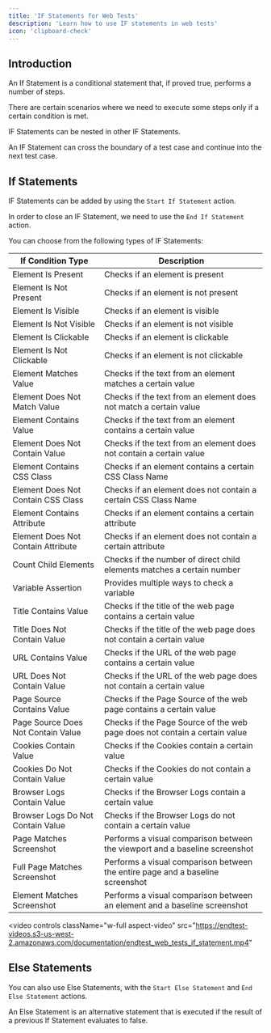 ```yaml
---
title: 'IF Statements for Web Tests'
description: 'Learn how to use IF statements in web tests'
icon: 'clipboard-check'
---
```


## Introduction

An If Statement is a conditional statement that, if proved true, performs a number of steps.

There are certain scenarios where we need to execute some steps only if a certain condition is met.

IF Statements can be nested in other IF Statements.

An IF Statement can cross the boundary of a test case and continue into the next test case.

## If Statements

IF Statements can be added by using the `Start If Statement` action.

In order to close an IF Statement, we need to use the `End If Statement` action.

You can choose from the following types of IF Statements:

| If Condition Type                     | Description                                                                     |
|--------------------------------------|---------------------------------------------------------------------------------|
| Element Is Present                   | Checks if an element is present                                                 |
| Element Is Not Present               | Checks if an element is not present                                             |
| Element Is Visible                   | Checks if an element is visible                                                 |
| Element Is Not Visible               | Checks if an element is not visible                                             |
| Element Is Clickable                 | Checks if an element is clickable                                               |
| Element Is Not Clickable             | Checks if an element is not clickable                                           |
| Element Matches Value                | Checks if the text from an element matches a certain value                      |
| Element Does Not Match Value         | Checks if the text from an element does not match a certain value               |
| Element Contains Value               | Checks if the text from an element contains a certain value                     |
| Element Does Not Contain Value       | Checks if the text from an element does not contain a certain value             |
| Element Contains CSS Class           | Checks if an element contains a certain CSS Class Name                          |
| Element Does Not Contain CSS Class   | Checks if an element does not contain a certain CSS Class Name                  |
| Element Contains Attribute           | Checks if an element contains a certain attribute                               |
| Element Does Not Contain Attribute   | Checks if an element does not contain a certain attribute                       |
| Count Child Elements                 | Checks if the number of direct child elements matches a certain number          |
| Variable Assertion                   | Provides multiple ways to check a variable                                      |
| Title Contains Value                 | Checks if the title of the web page contains a certain value                    |
| Title Does Not Contain Value         | Checks if the title of the web page does not contain a certain value            |
| URL Contains Value                   | Checks if the URL of the web page contains a certain value                      |
| URL Does Not Contain Value           | Checks if the URL of the web page does not contain a certain value              |
| Page Source Contains Value           | Checks if the Page Source of the web page contains a certain value              |
| Page Source Does Not Contain Value   | Checks if the Page Source of the web page does not contain a certain value      |
| Cookies Contain Value                | Checks if the Cookies contain a certain value                                   |
| Cookies Do Not Contain Value         | Checks if the Cookies do not contain a certain value                            |
| Browser Logs Contain Value           | Checks if the Browser Logs contain a certain value                              |
| Browser Logs Do Not Contain Value    | Checks if the Browser Logs do not contain a certain value                       |
| Page Matches Screenshot              | Performs a visual comparison between the viewport and a baseline screenshot     |
| Full Page Matches Screenshot         | Performs a visual comparison between the entire page and a baseline screenshot  |
| Element Matches Screenshot           | Performs a visual comparison between an element and a baseline screenshot       |

<video
  controls
  className="w-full aspect-video"
  src="https://endtest-videos.s3-us-west-2.amazonaws.com/documentation/endtest_web_tests_if_statement.mp4"
></video>

## Else Statements

You can also use Else Statements, with the `Start Else Statement` and `End Else Statement` actions.

An Else Statement is an alternative statement that is executed if the result of a previous If Statement evaluates to false.
